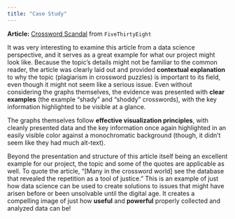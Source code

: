 ```yaml
---
title: "Case Study"
---
```


**Article:** [Crossword Scandal](https://fivethirtyeight.com/features/a-plagiarism-scandal-is-unfolding-in-the-crossword-world/) from `FiveThirtyEight`

It was very interesting to examine this article from a data science perspective, and it serves as a great example for what our project might look like. Because the topic's details might not be familiar to the common reader, the article was clearly laid out and provided **contextual explanation** to why the topic (plagiarism in crossword puzzles) is important to its field, even though it might not seem like a serious issue. Even without considering the graphs themselves, the evidence was presented with **clear examples** (the example "shady" and "shoddy" crosswords), with the key information highlighted to be visible at a glance.

The graphs themselves follow **effective visualization principles**, with cleanly presented data and the key information once again highlighted in an easily visible color against a monochromatic background (though, it didn't seem like they had much alt-text). 

Beyond the presentation and structure of this article itself being an excellent example for our project, the topic and some of the quotes are applicable as well. To quote the article, "[Many in the crossword world] see the database that revealed the repetition as a tool of justice." This is an example of just how data science can be used to create solutions to issues that might have arisen before or been unsolvable until the digital age. It creates a compelling image of just how **useful** and **powerful** properly collected and analyzed data can be!
